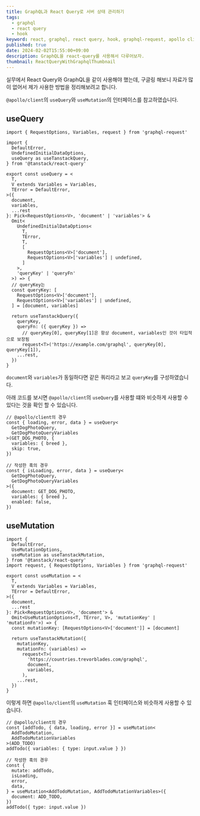 ```yaml
---
title: GraphQL과 React Query로 서버 상태 관리하기
tags:
  - graphql
  - react query
  - hook
keyword: react, graphql, react query, hook, graphql-request, apollo client
published: true
date: 2024-02-02T15:55:00+09:00
description: GraphQL을 react-query를 사용해서 다루어보자.
thumbnail: ReactQueryWithGraphqlThumbnail
---
```


실무에서 React Query와 GraphQL을 같이 사용해야 했는데, 구글링 해보니 자료가 많이 없어서 제가 사용한 방법을 정리해보려고 합니다.

`@apollo/client`의 `useQuery`와 `useMutation`의 인터페이스를 참고하였습니다.

## useQuery

```tsx showLineNumbers="true" path="src/hooks/useQuery.ts"
import { RequestOptions, Variables, request } from 'graphql-request'

import {
  DefaultError,
  UndefinedInitialDataOptions,
  useQuery as useTanstackQuery,
} from '@tanstack/react-query'

export const useQuery = <
  T,
  V extends Variables = Variables,
  TError = DefaultError,
>({
  document,
  variables,
  ...rest
}: Pick<RequestOptions<V>, 'document' | 'variables'> &
  Omit<
    UndefinedInitialDataOptions<
      T,
      TError,
      T,
      [
        RequestOptions<V>['document'],
        RequestOptions<V>['variables'] | undefined,
      ]
    >,
    'queryKey' | 'queryFn'
  >) => {
  // queryKey는
  const queryKey: [
    RequestOptions<V>['document'],
    RequestOptions<V>['variables'] | undefined,
  ] = [document, variables]

  return useTanstackQuery({
    queryKey,
    queryFn: ({ queryKey }) =>
      // queryKey[0], queryKey[1]은 항상 document, variables인 것이 타입적으로 보장됨
      request<T>('https://example.com/graphql', queryKey[0], queryKey[1]),
    ...rest,
  })
}
```

`document`와 `variables`가 동일하다면 같은 쿼리라고 보고 `queryKey`를 구성하였습니다.

아래 코드를 보시면 `@apollo/client`의 `useQuery`를 사용할 떄와 비슷하게 사용할 수 있다는 것을 확인 할 수 있습니다.

```tsx showLineNumbers="true" path="App.tsx"
// @apollo/client의 경우
const { loading, error, data } = useQuery<
  GetDogPhotoQuery,
  GetDogPhotoQueryVariables
>(GET_DOG_PHOTO, {
  variables: { breed },
  skip: true,
})

// 작성한 훅의 경우
const { isLoading, error, data } = useQuery<
  GetDogPhotoQuery,
  GetDogPhotoQueryVariables
>({
  document: GET_DOG_PHOTO,
  variables: { breed },
  enabled: false,
})
```

## useMutation

```tsx showLineNumbers="true" path="src/hooks/useMutation.ts"
import {
  DefaultError,
  UseMutationOptions,
  useMutation as useTanstackMutation,
} from '@tanstack/react-query'
import request, { RequestOptions, Variables } from 'graphql-request'

export const useMutation = <
  T,
  V extends Variables = Variables,
  TError = DefaultError,
>({
  document,
  ...rest
}: Pick<RequestOptions<V>, 'document'> &
  Omit<UseMutationOptions<T, TError, V>, 'mutationKey' | 'mutationFn'>) => {
  const mutationKey: [RequestOptions<V>['document']] = [document]

  return useTanstackMutation({
    mutationKey,
    mutationFn: (variables) =>
      request<T>(
        'https://countries.trevorblades.com/graphql',
        document,
        variables,
      ),
    ...rest,
  })
}
```

이렇게 하면 `@apollo/client`의 `useMutation` 훅 인터페이스와 비슷하게 사용할 수 있습니다.

```tsx showLineNumbers="true" path="App.tsx"
// @apollo/client의 경우
const [addTodo, { data, loading, error }] = useMutation<
  AddTodoMutation,
  AddTodoMutationVariables
>(ADD_TODO)
addTodo({ variables: { type: input.value } })

// 작성한 훅의 경우
const {
  mutate: addTodo,
  isLoading,
  error,
  data,
} = useMutation<AddTodoMutation, AddTodoMutationVariables>({
  document: ADD_TODO,
})
addTodo({ type: input.value })
```
